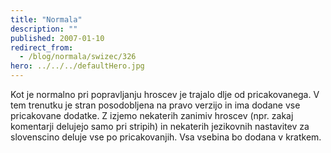 ```yaml
---
title: "Normala"
description: ""
published: 2007-01-10
redirect_from:
  - /blog/normala/swizec/326
hero: ../../../defaultHero.jpg
---
```


Kot je normalno pri popravljanju hroscev je trajalo dlje od pricakovanega. V tem trenutku je stran posodobljena na pravo verzijo in ima dodane vse pricakovane dodatke. Z izjemo nekaterih zanimiv hroscev (npr. zakaj komentarji delujejo samo pri stripih) in nekaterih jezikovnih nastavitev za slovenscino deluje vse po pricakovanjih. Vsa vsebina bo dodana v kratkem.
